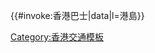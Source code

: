 <includeonly>{{#invoke:香港巴士|data|l=港島}}</includeonly><noinclude>
{{Documentation}}
[[Category:香港交通模板]]
</noinclude>
